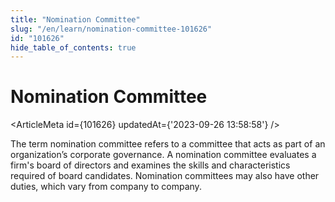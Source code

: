 ```yaml
---
title: "Nomination Committee"
slug: "/en/learn/nomination-committee-101626"
id: "101626"
hide_table_of_contents: true
---
```



# Nomination Committee

<ArticleMeta id={101626} updatedAt={'2023-09-26 13:58:58'} />
<div className='border-solid border-b border-t-0 my-4 border-[var(--ifm-color-gray-300)]' />

The term nomination committee refers to a committee that acts as part of an organization’s corporate governance. A nomination committee evaluates a firm's board of directors and examines the skills and characteristics required of board candidates. Nomination committees may also have other duties, which vary from company to company.

